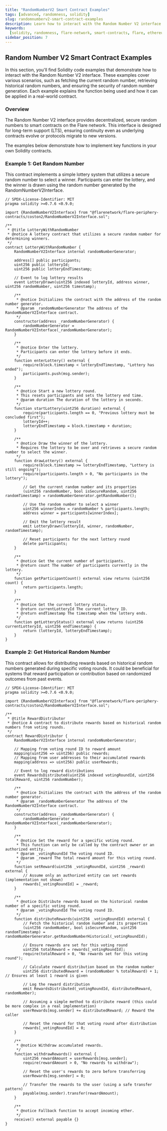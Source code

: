 ```yaml
---
title: "RandomNumberV2 Smart Contract Examples"
tags: [advanced, randomness, solidity]
slug: randomnumberv2-smart-contract-examples
description: Learn how to interact with the Random Number V2 interface using various Solidity smart contract examples.
keywords:
  [solidity, randomness, flare-network, smart-contracts, flare, ethereum]
sidebar_position: 7
---
```


## Random Number V2 Smart Contract Examples

In this section, you'll find Solidity code examples that demonstrate how to interact with the Random Number V2 interface. These examples cover various scenarios, such as fetching the current random number, retrieving historical random numbers, and ensuring the security of random number generation. Each example explains the function being used and how it can be applied in a real-world contract.

### Overview

The Random Number V2 interface provides decentralized, secure random numbers to smart contracts on the Flare network. This interface is designed for long-term support (LTS), ensuring continuity even as underlying contracts evolve or protocols migrate to new versions.

The examples below demonstrate how to implement key functions in your own Solidity contracts.

### Example 1: Get Random Number

This contract implements a simple lottery system that utilizes a secure random number to select a winner. Participants can enter the lottery, and the winner is drawn using the random number generated by the RandomNumberV2Interface.

```solidity
// SPDX-License-Identifier: MIT
pragma solidity >=0.7.6 <0.9.0;

import {RandomNumberV2Interface} from "@flarenetwork/flare-periphery-contracts/coston2/RandomNumberV2Interface.sol";

/**
 * @title LotteryWithRandomNumber
 * @notice A lottery contract that utilizes a secure random number for determining winners.
 */
contract LotteryWithRandomNumber {
    RandomNumberV2Interface internal randomNumberGenerator;

    address[] public participants;
    uint256 public lotteryId;
    uint256 public lotteryEndTimestamp;

    // Event to log lottery results
    event LotteryDrawn(uint256 indexed lotteryId, address winner, uint256 randomNumber, uint256 timestamp);

    /**
     * @notice Initializes the contract with the address of the random number generator.
     * @param _randomNumberGenerator The address of the RandomNumberV2Interface contract.
     */
    constructor(address _randomNumberGenerator) {
        randomNumberGenerator = RandomNumberV2Interface(_randomNumberGenerator);
    }

    /**
     * @notice Enter the lottery.
     * Participants can enter the lottery before it ends.
     */
    function enterLottery() external {
        require(block.timestamp < lotteryEndTimestamp, "Lottery has ended");
        participants.push(msg.sender);
    }

    /**
     * @notice Start a new lottery round.
     * This resets participants and sets the lottery end time.
     * @param duration The duration of the lottery in seconds.
     */
    function startLottery(uint256 duration) external {
        require(participants.length == 0, "Previous lottery must be concluded first");
        lotteryId++;
        lotteryEndTimestamp = block.timestamp + duration;
    }

    /**
     * @notice Draw the winner of the lottery.
     * Requires the lottery to be over and retrieves a secure random number to select the winner.
     */
    function drawLottery() external {
        require(block.timestamp >= lotteryEndTimestamp, "Lottery is still ongoing");
        require(participants.length > 0, "No participants in the lottery");

        // Get the current random number and its properties
        (uint256 randomNumber, bool isSecureRandom, uint256 randomTimestamp) = randomNumberGenerator.getRandomNumber();

        // Use the random number to select a winner
        uint256 winnerIndex = randomNumber % participants.length;
        address winner = participants[winnerIndex];

        // Emit the lottery result
        emit LotteryDrawn(lotteryId, winner, randomNumber, randomTimestamp);

        // Reset participants for the next lottery round
        delete participants;
    }

    /**
     * @notice Get the current number of participants.
     * @return count The number of participants currently in the lottery.
     */
    function getParticipantCount() external view returns (uint256 count) {
        return participants.length;
    }

    /**
     * @notice Get the current lottery status.
     * @return currentLotteryId The current lottery ID.
     * @return endTimestamp The timestamp when the lottery ends.
     */
    function getLotteryStatus() external view returns (uint256 currentLotteryId, uint256 endTimestamp) {
        return (lotteryId, lotteryEndTimestamp);
    }
}

```

### Example 2: Get Historical Random Number

This contract allows for distributing rewards based on historical random numbers generated during specific voting rounds. It could be beneficial for systems that reward participation or contribution based on randomized outcomes from past events.

```solidity
// SPDX-License-Identifier: MIT
pragma solidity >=0.7.6 <0.9.0;

import {RandomNumberV2Interface} from "@flarenetwork/flare-periphery-contracts/coston2/RandomNumberV2Interface.sol";

/**
 * @title RewardDistributor
 * @notice A contract to distribute rewards based on historical random numbers from voting rounds.
 */
contract RewardDistributor {
    RandomNumberV2Interface internal randomNumberGenerator;

    // Mapping from voting round ID to reward amount
    mapping(uint256 => uint256) public rewards;
    // Mapping from user addresses to their accumulated rewards
    mapping(address => uint256) public userRewards;

    // Event to log reward distributions
    event RewardsDistributed(uint256 indexed votingRoundId, uint256 totalReward, uint256 randomNumber);

    /**
     * @notice Initializes the contract with the address of the random number generator.
     * @param _randomNumberGenerator The address of the RandomNumberV2Interface contract.
     */
    constructor(address _randomNumberGenerator) {
        randomNumberGenerator = RandomNumberV2Interface(_randomNumberGenerator);
    }

    /**
     * @notice Set the reward for a specific voting round.
     * This function can only be called by the contract owner or an authorized entity.
     * @param _votingRoundId The voting round ID.
     * @param _reward The total reward amount for this voting round.
     */
    function setReward(uint256 _votingRoundId, uint256 _reward) external {
        // Assume only an authorized entity can set rewards (implementation not shown)
        rewards[_votingRoundId] = _reward;
    }

    /**
     * @notice Distribute rewards based on the historical random number of a specific voting round.
     * @param _votingRoundId The voting round ID.
     */
    function distributeRewards(uint256 _votingRoundId) external {
        // Fetch the historical random number and its properties
        (uint256 randomNumber, bool isSecureRandom, uint256 randomTimestamp) = randomNumberGenerator.getRandomNumberHistorical(_votingRoundId);

        // Ensure rewards are set for this voting round
        uint256 totalReward = rewards[_votingRoundId];
        require(totalReward > 0, "No rewards set for this voting round");

        // Calculate reward distribution based on the random number
        uint256 distributedReward = (randomNumber % totalReward) + 1; // Ensures at least 1 reward is given

        // Log the reward distribution
        emit RewardsDistributed(_votingRoundId, distributedReward, randomNumber);

        // Assuming a simple method to distribute reward (this could be more complex in a real implementation)
        userRewards[msg.sender] += distributedReward; // Reward the caller

        // Reset the reward for that voting round after distribution
        rewards[_votingRoundId] = 0;
    }

    /**
     * @notice Withdraw accumulated rewards.
     */
    function withdrawRewards() external {
        uint256 rewardAmount = userRewards[msg.sender];
        require(rewardAmount > 0, "No rewards to withdraw");

        // Reset the user's rewards to zero before transferring
        userRewards[msg.sender] = 0;

        // Transfer the rewards to the user (using a safe transfer pattern)
        payable(msg.sender).transfer(rewardAmount);
    }

    /**
     * @notice Fallback function to accept incoming ether.
     */
    receive() external payable {}
}
```

